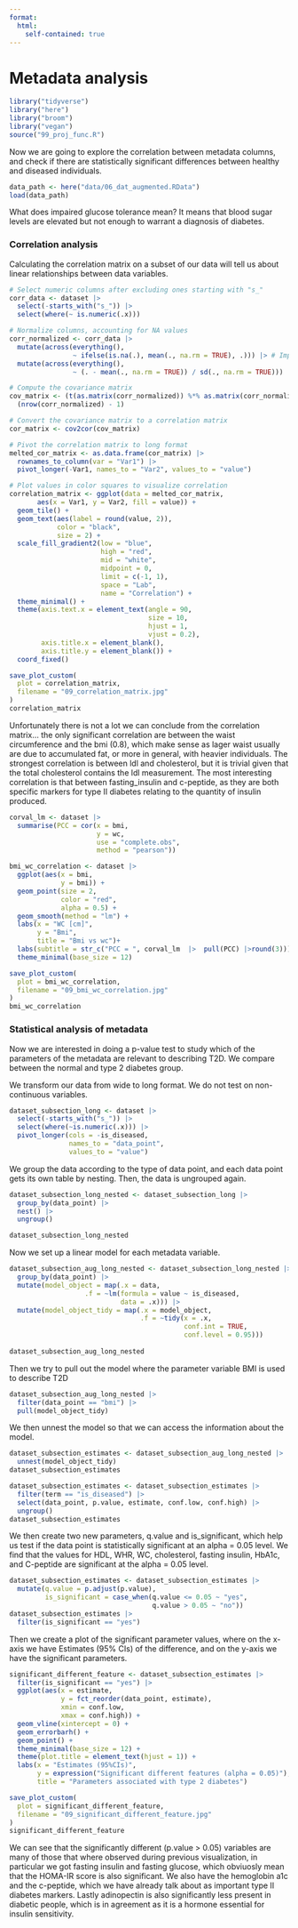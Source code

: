 ```yaml
---
format: 
  html:
    self-contained: true
---
```

# Metadata analysis

```r
library("tidyverse")
library("here")
library("broom")
library("vegan")
source("99_proj_func.R")
```


Now we are going to explore the correlation between metadata columns, and check if there are statistically significant differences between healthy and diseased individuals.

```r
data_path <- here("data/06_dat_augmented.RData")
load(data_path)
```

What does impaired glucose tolerance mean? It means that blood sugar levels are elevated but not enough to warrant a diagnosis of diabetes.

### Correlation analysis

Calculating the correlation matrix on a subset of our data will tell us about linear relationships between data variables.

```r
# Select numeric columns after excluding ones starting with "s_"
corr_data <- dataset |> 
  select(-starts_with("s_")) |> 
  select(where(~ is.numeric(.x))) 

# Normalize columns, accounting for NA values
corr_normalized <- corr_data |> 
  mutate(across(everything(),
                ~ ifelse(is.na(.), mean(., na.rm = TRUE), .))) |> # Impute NA with column mean
  mutate(across(everything(),
                ~ (. - mean(., na.rm = TRUE)) / sd(., na.rm = TRUE))) 

# Compute the covariance matrix
cov_matrix <- (t(as.matrix(corr_normalized)) %*% as.matrix(corr_normalized)) / 
  (nrow(corr_normalized) - 1)

# Convert the covariance matrix to a correlation matrix
cor_matrix <- cov2cor(cov_matrix)

# Pivot the correlation matrix to long format
melted_cor_matrix <- as.data.frame(cor_matrix) |> 
  rownames_to_column(var = "Var1") |> 
  pivot_longer(-Var1, names_to = "Var2", values_to = "value")

# Plot values in color squares to visualize correlation
correlation_matrix <- ggplot(data = melted_cor_matrix,
       aes(x = Var1, y = Var2, fill = value)) +
  geom_tile() +
  geom_text(aes(label = round(value, 2)),
            color = "black",
            size = 2) + 
  scale_fill_gradient2(low = "blue",
                       high = "red",
                       mid = "white", 
                       midpoint = 0,
                       limit = c(-1, 1),
                       space = "Lab", 
                       name = "Correlation") +
  theme_minimal() +
  theme(axis.text.x = element_text(angle = 90, 
                                   size = 10,
                                   hjust = 1,
                                   vjust = 0.2),
        axis.title.x = element_blank(),
        axis.title.y = element_blank()) +
  coord_fixed()

save_plot_custom(
  plot = correlation_matrix,
  filename = "09_correlation_matrix.jpg"
)
correlation_matrix
```

Unfortunately there is not a lot we can conclude from the correlation matrix... the only significant correlation are between the waist circumference and the bmi (0.8), which make sense as lager waist usually are due to accumulated fat, or more in general, with heavier individuals. The strongest correlation is between ldl and cholesterol, but it is trivial given that the total cholesterol contains the ldl measurement. The most interesting correlation is that between fasting_insulin and c-peptide, as they are both specific markers for type II diabetes relating to the quantity of insulin produced.

```r
corval_lm <- dataset |>
  summarise(PCC = cor(x = bmi,
                      y = wc,
                      use = "complete.obs",
                      method = "pearson"))

bmi_wc_correlation <- dataset |>
  ggplot(aes(x = bmi,
             y = bmi)) +
  geom_point(size = 2,
             color = "red",
             alpha = 0.5) +
  geom_smooth(method = "lm") +
  labs(x = "WC [cm]",
       y = "Bmi",
       title = "Bmi vs wc")+
  labs(subtitle = str_c("PCC = ", corval_lm  |>  pull(PCC) |>round(3)))+
  theme_minimal(base_size = 12)

save_plot_custom(
  plot = bmi_wc_correlation,
  filename = "09_bmi_wc_correlation.jpg"
)
bmi_wc_correlation
```

### Statistical analysis of metadata

Now we are interested in doing a p-value test to study which of the parameters of the metadata are relevant to describing T2D. We compare between the normal and type 2 diabetes group.

We transform our data from wide to long format. We do not test on non-continuous variables.

```r
dataset_subsection_long <- dataset |> 
  select(-starts_with("s_")) |>                 
  select(where(~is.numeric(.x))) |>             
  pivot_longer(cols = -is_diseased,             
               names_to = "data_point",
               values_to = "value")
```

We group the data according to the type of data point, and each data point gets its own table by nesting. Then, the data is ungrouped again.

```r
dataset_subsection_long_nested <- dataset_subsection_long |>
  group_by(data_point) |> 
  nest() |> 
  ungroup()

dataset_subsection_long_nested
```

Now we set up a linear model for each metadata variable.

```r
dataset_subsection_aug_long_nested <- dataset_subsection_long_nested |> 
  group_by(data_point) |> 
  mutate(model_object = map(.x = data,
                   .f = ~lm(formula = value ~ is_diseased,
                            data = .x))) |> 
  mutate(model_object_tidy = map(.x = model_object,
                                 .f = ~tidy(x = .x,
                                            conf.int = TRUE,
                                            conf.level = 0.95)))
  
dataset_subsection_aug_long_nested
```

Then we try to pull out the model where the parameter variable BMI is used to describe T2D

```r
dataset_subsection_aug_long_nested |> 
  filter(data_point == "bmi") |> 
  pull(model_object_tidy)
```

We then unnest the model so that we can access the information about the model.

```r
dataset_subsection_estimates <- dataset_subsection_aug_long_nested |> 
  unnest(model_object_tidy)
dataset_subsection_estimates
```

```r
dataset_subsection_estimates <- dataset_subsection_estimates |> 
  filter(term == "is_diseased") |> 
  select(data_point, p.value, estimate, conf.low, conf.high) |> 
  ungroup()
dataset_subsection_estimates
```

We then create two new parameters, q.value and is_significant, which help us test if the data point is statistically significant at an alpha = 0.05 level. We find that the values for HDL, WHR, WC, cholesterol, fasting insulin, HbA1c, and C-peptide are significant at the alpha = 0.05 level.

```r
dataset_subsection_estimates <- dataset_subsection_estimates |>
  mutate(q.value = p.adjust(p.value),
         is_significant = case_when(q.value <= 0.05 ~ "yes",
                                    q.value > 0.05 ~ "no"))
dataset_subsection_estimates |> 
  filter(is_significant == "yes")
```

Then we create a plot of the significant parameter values, where on the x-axis we have Estimates (95% CIs) of the difference, and on the y-axis we have the significant parameters.

```r
significant_different_feature <- dataset_subsection_estimates |> 
  filter(is_significant == "yes") |> 
  ggplot(aes(x = estimate,
             y = fct_reorder(data_point, estimate),
             xmin = conf.low,
             xmax = conf.high)) +
  geom_vline(xintercept = 0) +
  geom_errorbarh() +
  geom_point() +
  theme_minimal(base_size = 12) +
  theme(plot.title = element_text(hjust = 1)) +
  labs(x = "Estimates (95%CIs)",
       y = expression("Significant different features (alpha = 0.05)"),
       title = "Parameters associated with type 2 diabetes")

save_plot_custom(
  plot = significant_different_feature,
  filename = "09_significant_different_feature.jpg"
)
significant_different_feature
```

We can see that the significantly different (p.value \> 0.05) variables are many of those that where observed during previous visualization, in particular we got fasting insulin and fasting glucose, which obviuosly mean that the HOMA-IR score is also significant. We also have the hemoglobin a1c and the c-peptide, which we have already talk about as important type II diabetes markers. Lastly adinopectin is also significantly less present in diabetic people, which is in agreement as it is a hormone essential for insulin sensitivity.
